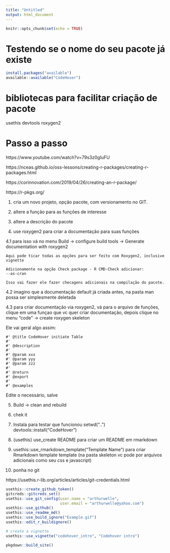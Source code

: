 ```yaml
---
title: "Untitled"
output: html_document
---
```


```r
knitr::opts_chunk$set(echo = TRUE)
```

# Testendo se o nome do seu pacote já existe

```r
install.packages("available")
available::available("CodeHover")

```

# bibliotecas para facilitar criação de pacote

usethis
devtools
roxygen2

# Passo a passo

https://www.youtube.com/watch?v=79s3z0gIuFU

https://nceas.github.io/oss-lessons/creating-r-packages/creating-r-packages.html

https://corinnovation.com/2019/04/26/creating-an-r-package/

https://r-pkgs.org/



1) cria um novo projeto, opção pacote, com versionamento no GIT.

2) altere a função para as funções de interesse

3) altere a descrição do pacote

4) use roxygen2 para criar a documentação para suas funções

  4.1 para isso vá no menu Build -> configure build tools -> Generate documentation with roxygen2
      
    Aqui pode ticar todas as opções para ser feito com Roxygen2, inclusive vignette
    
    Adicionamente na opção Check package - R CMD-Check adicionar:
    --as-cran
    
    Isso vai fazer ele fazer checagens adicionais na compilação do pacote.
  
  4.2 imagino que a documentação default já criada antes, na pasta man possa ser simplesmente deletada

  4.3 para criar documentação via roxygen2, vá para o arquivo de funções, clique em uma funçao que vc quer criar documentação, depois clique no menu "code" -> create roxygen skeleton
  
  Ele vai geral algo assim: 

    #' @title CodeHover initiate Table
    #'
    #' @description
    #'
    #' @param xxx
    #' @param yyy
    #' @param zzz
    #'
    #' @return
    #' @export
    #'
    #' @examples

  Edite o necessário, salve

5) Build -> clean and rebuild

6) chek it

7) Instala para testar que funcionou
setwd("..")
devtools::install("CodeHover")

8) {usethis} use_create README para criar um README em rmarkdown

9) usethis::use_rmarkdown_template("Template Name") para criar Rmarkdown template template (na pasta skeleton vc pode por arquivos adicionais como seu css e javascript)

10) ponha no git

https://usethis.r-lib.org/articles/articles/git-credentials.html

```r
usethis::create_github_token()
gitcreds::gitcreds_set()
usethis::use_git_config(user.name = "arthurwelle",
                        user.email = "arthurwelle@yahoo.com")
usethis::use_github()
usethis::use_readme_md()
usethis::use_build_ignore("Example.gif")
usethis::edit_r_buildignore()

# create a vignette
usethis::use_vignette("codehover_intro", "Codehover intro")

pkgdown::build_site()
```

